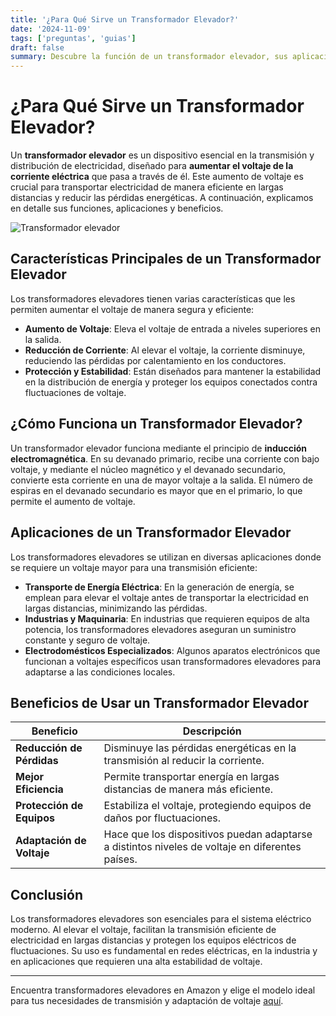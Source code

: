 ```yaml
---
title: '¿Para Qué Sirve un Transformador Elevador?'
date: '2024-11-09'
tags: ['preguntas', 'guias']
draft: false
summary: Descubre la función de un transformador elevador, sus aplicaciones y ventajas en la regulación y distribución de energía.
---
```


# ¿Para Qué Sirve un Transformador Elevador?

Un **transformador elevador** es un dispositivo esencial en la transmisión y distribución de electricidad, diseñado para **aumentar el voltaje de la corriente eléctrica** que pasa a través de él. Este aumento de voltaje es crucial para transportar electricidad de manera eficiente en largas distancias y reducir las pérdidas energéticas. A continuación, explicamos en detalle sus funciones, aplicaciones y beneficios.

![Transformador elevador](https://www.example.com/image.jpg)

## Características Principales de un Transformador Elevador

Los transformadores elevadores tienen varias características que les permiten aumentar el voltaje de manera segura y eficiente:

- **Aumento de Voltaje**: Eleva el voltaje de entrada a niveles superiores en la salida.
- **Reducción de Corriente**: Al elevar el voltaje, la corriente disminuye, reduciendo las pérdidas por calentamiento en los conductores.
- **Protección y Estabilidad**: Están diseñados para mantener la estabilidad en la distribución de energía y proteger los equipos conectados contra fluctuaciones de voltaje.

## ¿Cómo Funciona un Transformador Elevador?

Un transformador elevador funciona mediante el principio de **inducción electromagnética**. En su devanado primario, recibe una corriente con bajo voltaje, y mediante el núcleo magnético y el devanado secundario, convierte esta corriente en una de mayor voltaje a la salida. El número de espiras en el devanado secundario es mayor que en el primario, lo que permite el aumento de voltaje.

## Aplicaciones de un Transformador Elevador

Los transformadores elevadores se utilizan en diversas aplicaciones donde se requiere un voltaje mayor para una transmisión eficiente:

- **Transporte de Energía Eléctrica**: En la generación de energía, se emplean para elevar el voltaje antes de transportar la electricidad en largas distancias, minimizando las pérdidas.
- **Industrias y Maquinaria**: En industrias que requieren equipos de alta potencia, los transformadores elevadores aseguran un suministro constante y seguro de voltaje.
- **Electrodomésticos Especializados**: Algunos aparatos electrónicos que funcionan a voltajes específicos usan transformadores elevadores para adaptarse a las condiciones locales.

## Beneficios de Usar un Transformador Elevador

| Beneficio                 | Descripción                                                                                     |
| ------------------------- | ----------------------------------------------------------------------------------------------- |
| **Reducción de Pérdidas** | Disminuye las pérdidas energéticas en la transmisión al reducir la corriente.                   |
| **Mejor Eficiencia**      | Permite transportar energía en largas distancias de manera más eficiente.                       |
| **Protección de Equipos** | Estabiliza el voltaje, protegiendo equipos de daños por fluctuaciones.                          |
| **Adaptación de Voltaje** | Hace que los dispositivos puedan adaptarse a distintos niveles de voltaje en diferentes países. |

## Conclusión

Los transformadores elevadores son esenciales para el sistema eléctrico moderno. Al elevar el voltaje, facilitan la transmisión eficiente de electricidad en largas distancias y protegen los equipos eléctricos de fluctuaciones. Su uso es fundamental en redes eléctricas, en la industria y en aplicaciones que requieren una alta estabilidad de voltaje.

---

Encuentra transformadores elevadores en Amazon y elige el modelo ideal para tus necesidades de transmisión y adaptación de voltaje [aquí](/tienda).
